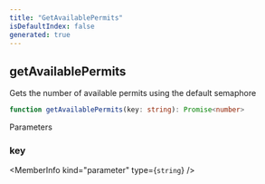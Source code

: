 ```yaml
---
title: "GetAvailablePermits"
isDefaultIndex: false
generated: true
---
```



<!-- This file was generated from the CommandKit source. Do not modify. Instead, re-run the "docgen" script -->


## getAvailablePermits

<GenerationInfo sourceFile="packages/commandkit/src/utils/useful-stuff/semaphore.ts" sourceLine="363" packageName="commandkit" />

Gets the number of available permits using the default semaphore

```ts title="Signature"
function getAvailablePermits(key: string): Promise<number>
```
Parameters

### key

<MemberInfo kind="parameter" type={`string`} />

